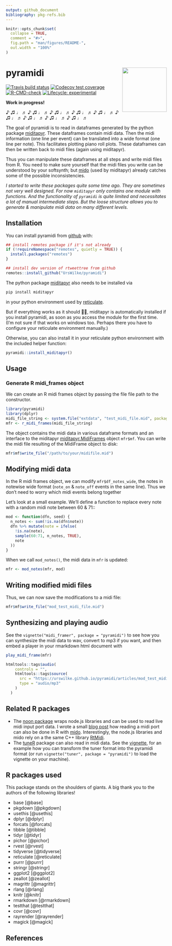 ```yaml
---
output: github_document
bibliography: pkg-refs.bib
---
```


<!-- README.md is generated from README.Rmd. Please edit that file -->

```r
knitr::opts_chunk$set(
  collapse = TRUE,
  comment = "#>",
  fig.path = "man/figures/README-",
  out.width = "100%"
)
```

# pyramidi <a href='https://github.com/urswilke/pyramidi/'><img src='man/figures/hex_logo_pyramidi.png' align="right" height="139" /></a>

<!-- badges: start -->
[![Travis build status](https://travis-ci.org/urswilke/pyramidi.svg?branch=master)](https://travis-ci.org/github/urswilke/pyramidi)
[![Codecov test coverage](https://codecov.io/gh/urswilke/pyramidi/branch/master/graph/badge.svg)](https://codecov.io/gh/urswilke/pyramidi?branch=master)
[![R-CMD-check](https://github.com/urswilke/pyramidi/workflows/R-CMD-check/badge.svg)](https://github.com/urswilke/pyramidi/actions)
[![Lifecycle: experimental](https://img.shields.io/badge/lifecycle-experimental-orange.svg)](https://lifecycle.r-lib.org/articles/stages.html#experimental)
<!-- badges: end -->

**Work in progress!**

♪ ♫ ♩ ♬ ♪ ♫ ♩ ♬ ♪ ♫ ♩ ♬ ♪ ♫ ♩ ♬ ♪ ♫ ♩ ♬ ♪ ♫ ♩ ♬ ♪ ♫ ♩ ♬ ♪ ♫ ♩ ♬ ♪ ♫ ♩ ♬ 

The goal of pyramidi is to read in dataframes generated by the python package
[miditapyr](https://pypi.org/project/miditapyr/). These dataframes contain midi data. Then the midi information (one
line per event) can be translated into a wide format (one line per note). This 
facilitates plotting piano roll plots. These dataframes can then be written back
to midi files (again using miditapyr).

Thus you can manipulate these dataframes at all steps and write midi files from R. You need to make sure yourself that the midi files you write can be understood by your softsynth; but [mido](https://github.com/mido/mido) (used by miditapyr) already catches some of the possible inconsistencies.

*I started to write these packages quite some time ago. They are sometimes not very well designed. For now `miditapyr` only contains one module with functions. And the functionality of `pyramidi` is quite limited and necessitates a lot of manual intermediate steps. But the loose structure allows you to generate & manipulate midi data on many different levels.* 

## Installation

You can install pyramidi from [github](https://github.com/urswilke/pyramidi) with:

``` r
## install remotes package if it's not already
if (!requireNamespace("remotes", quietly = TRUE)) {
  install.packages("remotes")
}

## install dev version of rtweettree from github
remotes::install_github("UrsWilke/pyramidi")
```

The python package [miditapyr](https://pypi.org/project/miditapyr/) also needs to be installed via 

```sh
pip install miditapyr
```

in your python environment used by [reticulate](https://github.com/rstudio/reticulate).

But if everything works as it should 🤞😅, miditapyr is automatically installed
if you install pyramidi, as soon as you access the module for the first time. (I'm not sure if that works on windows too. Perhaps there you have to configure your reticulate environment manually.)

Otherwise, you can also install it
in your reticulate python environment
with the included helper function:

```r
pyramidi::install_miditapyr()
```


## Usage 

### Generate R midi_frames object

We can create an R midi frames object by passing the file file path to the  
constructor. 

```r
library(pyramidi)
library(dplyr)
midi_file_string <- system.file("extdata", "test_midi_file.mid", package = "pyramidi")
mfr <- r_midi_frames(midi_file_string)
```



The object contains the midi data in various dataframe formats and an interface
to the miditapyr
[miditapyr.MidiFrames](https://miditapyr.readthedocs.io/en/latest/notebooks/midi_frame_usage.html)
object `mfr$mf`.  You can write the midi file resulting of the MidiFrame object to disk:

```r
mfr$mf$write_file("/path/to/your/midifile.mid")
```


## Modifying midi data

In the R midi frames object, we can modify `mfr$df_notes_wide`, the notes in notewise wide format
(`note_on` & `note_off` events in the same line). Thus we don't need to worry which 
midi events belong together

Let's look at a small example. We'll define a function to replace every 
note with a random midi note between 60 & 71::

```r
mod <- function(dfn, seed) {
  n_notes <- sum(!is.na(dfn$note))
  dfn %>% mutate(note = ifelse(
    !is.na(note),
    sample(60:71, n_notes, TRUE),
    note
  ))
}
```


When we call `mod_notes()`, the midi data in `mfr` is updated:

```r
mfr <- mod_notes(mfr, mod)
```


## Writing modified midi files

Thus, we can now save the modifications to a midi file:

```r
mfr$mf$write_file("mod_test_midi_file.mid")
```

## Synthesizing and playing audio

See the `vignette("midi_framer", package = "pyramidi")` to see how you can
synthesize the midi data to wav, convert to mp3 if you want, and then 
embed a player in your rmarkdown html document with
```r
play_midi_frame(mfr)
```


```r
htmltools::tags$audio(
    controls = "",
    htmltools::tags$source(
      src = "https://urswilke.github.io/pyramidi/articles/mod_test_midi_file.mp3",
      type = "audio/mp3"
    )
  )
```





## Related R packages

* The [noon package](https://github.com/ColinFay/noon) wraps node.js libraries and can be used to read live midi input port data. I wrote a small [blog post](https://urssblogg.netlify.app/post/2020-10-24-live-recording-of-a-midi-controller-via-mido-inport/) how reading a midi port can also be done in R with [mido](https://mido.readthedocs.io/en/latest/ports.html). Interestingly, the node.js libraries and mido rely on a the same C++ library [RtMidi](http://www.music.mcgill.ca/~gary/rtmidi/index.html). 
* The [tuneR](https://cran.r-project.org/package=tuneR) package can also read in midi data. See the [vignette](https://urswilke.github.io/pyramidi/articles/tuner.html), for an example how you can transform the tuner format into the pyramidi format (or run `vignette("tuner", package = "pyramidi")` to load the vignette on your machine). 


<!-- 
The following as well as the bibtex file "pkg-refs.bib" were automatically
created with the commands:
library(grateful)
pkgs <- scan_packages()
# don't know why including "R" gives an error ??
pkgs <- pkgs[!pkgs %in% c("R", "pyramidi")] %>% c("rayrender", "magick")
cites <- get_citations(pkgs)
rmd <- create_rmd(cites)

-> then copy the list in the created refs.Rmd below

-->

## R packages used

This package stands on the shoulders of giants. A big thank you to the authors of the following libraries!

- base [@base]
- pkgdown [@pkgdown]
- usethis [@usethis]
- dplyr [@dplyr]
- forcats [@forcats]
- tibble [@tibble]
- tidyr [@tidyr]
- pichor [@pichor]
- rvest [@rvest]
- tidyverse [@tidyverse]
- reticulate [@reticulate]
- purrr [@purrr]
- stringr [@stringr]
- ggplot2 [@ggplot2]
- zeallot [@zeallot]
- magrittr [@magrittr]
- rlang [@rlang]
- knitr [@knitr]
- rmarkdown [@rmarkdown]
- testthat [@testthat]
- covr [@covr]
- rayrender [@rayrender]
- magick [@magick]

## References
